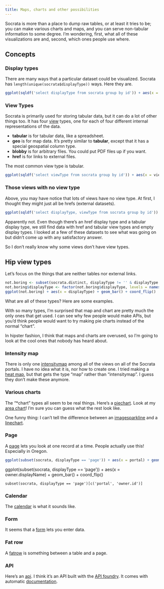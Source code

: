 ```yaml
---
title: Maps, charts and other possibilities
---
```



Socrata is more than a place to dump raw tables, or at least
it tries to be; you can make various charts and maps, and you
can serve non-tabular information to some degree. I'm wondering,
first, what all of these visualizations are and, second, which
ones people use where.

## Concepts

### Display types
There are many ways that a particular dataset could be visualized.
Socrata has `length(unique(socrata$displayType))` ways.
Here they are.

```r
ggplot(sqldf('select displayType from socrata group by id')) + aes(x = displayType) + geom_bar() + coord_flip()
```

### View Types
Socrata is primarily used for storing tabular data,
but it can do a lot of other things too. It has four
[view](/!/socrata-genealogies#term-view)
types, one for each of four different internal
representations of the data.

* **tabular** is for tabular data, like a spreadsheet.
* **geo** is for map data. It's pretty similar to **tabular**,
    except that it has a special geospatial column type.
* **blobby** is for arbitrary files. You could put PDF files
    up if you want.
* **href** is for links to external files.

The most common view type is tabular.

```r
ggplot(sqldf('select viewType from socrata group by id')) + aes(x = viewType) + geom_bar() + coord_flip()
```

### Those views with no view type
Above, you may have notice that lots of views have no view type.
At first, I thought they might just all be hrefs (external datasets).

```r
ggplot(sqldf('select displayType, viewType from socrata group by id')) + aes(x = displayType, group = viewType, fill = viewType) + geom_bar() + coord_flip()                                                                                
```

Apparently not. Even though there's an href display type and a tabular
display type, we still find data with href and tabular view types and
empty display types. I looked at a few of these datasets to see what
was going on but didn't come up with any satisfactory answer.

So I don't really know why some views don't have view types.

## Hip view types
Let's focus on the things that are neither tables nor external links.

```r
not.boring <- subset(socrata.distinct, displayType != '' & displayType != 'table' & displayType != 'href' & displayType != 'blob')
not.boring$displayType <- factor(not.boring$displayType, levels = names(sort(table(not.boring$displayType), decreasing = T)))
ggplot(not.boring) + aes(x = displayType) + geom_bar() + coord_flip()
```

What are all of these types? Here are some examples.

With so many types, I'm surprised that map and chart are pretty much the only ones that get used.
I can see why few people would make APIs, but you'd think people would want to try making pie charts
instead of the normal "chart".

In hipster fashion, I think that maps and charts are overused, so
I'm going to look at the cool ones that nobody has heard about.

### Intensity map
There is only one [intensitymap](https://opendata.socrata.com/dataset/Statewise-Prison-Population/dud8-q2qd?)
among all of the views on all of the Socrata portals. I have no idea what it is, nor how to create one.
I tried making a [heat map](https://opendata.socrata.com/Government/Tom-made-a-heat-map/h4cx-3gq9), but that
gets the type "map" rather than "intensitymap". I guess they don't make these anymore.

### Various charts
The "*chart" types all seem to be real things.
Here's a [piechart](https://opendata.socrata.com/dataset/By-County-Chart/66gq-2hse?).
Look at my [area chart](https://opendata.socrata.com/dataset/Tom-makes-an-area-chart-/45sn-pggi)!
I'm sure you can guess what the rest look like.

One funny thing: I can't tell the difference between an
[imagesparkline](https://opendata.socrata.com/Business/growth-chart-2/kefb-jf8u?)
and a [linechart](https://opendata.socrata.com/dataset/Num-employees-by-sector-trend-chart/zwsx-hn97?).

### Page
A [page](https://explore.data.gov/dataset/OlaSW_WH/4yyz-msx7?)
lets you look at one record at a time. People actually use this!
Especially in Oregon.

```r
ggplot(subset(socrata, displayType == 'page')) + aes(x = portal) + geom_bar() + coord_flip()
```

ggplot(subset(socrata, displayType == 'page')) + aes(x = owner.displayName) + geom_bar() + coord_flip()

    subset(socrata, displayType == 'page')[c('portal', 'owner.id')]

### Calendar
The [calendar](https://data.oregon.gov/dataset/Public-Meetings-3-Month-View-/4775-yg3b?)
is what it sounds like.

### Form
It seems that a [form](https://data.wa.gov/Economics/Broadband-Project-Data-Entry/38rz-krmg?)
lets you enter data.

### Fat row
A [fatrow](https://electionsdata.kingcounty.gov/dataset/Attorney-General-table-General-Election-2012/2y5z-ffa8?)
is something between a table and a page.

### API
Here's an [api](https://data.energystar.gov/Government/ENERGY-STAR-Certified-Geothermal-Heatpumps/2f83-p388?).
I think it's an API built with the [API foundry](http://www.socrata.com/api-foundry/).
It comes with automatic [documentation](https://data.energystar.gov/developers/docs/energy-star-certified-geothermal-heatpumps).

